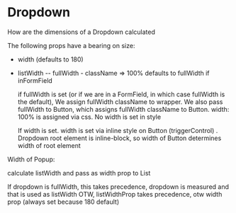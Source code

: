 
<Meta title="Lab/Dropdown/Doc" component={Dropdown} />

# Dropdown

How are the dimensions of a Dropdown calculated

The following props have a bearing on size:

- width (defaults to 180)
- listWidth
  -- fullWidth - className => 100%
  defaults to fullWidth if inFormField

  if fullWidth is set (or if we are in a FormField, in which case fullWidth is the default), We assign fullWidth className to wrapper. We also pass fullWidth to Button, which assigns fullWidth className to Button. width: 100% is assigned via css. No width is set in style

  If width is set. width is set via inline style on Button (triggerControl) . Dropdown root element is inline-block, so width of Button determines width of root element

Width of Popup:

calculate listWidth and pass as width prop to List

If dropdown is fullWidth, this takes precedence, dropdown is measured and that is used as listWidth
OTW, listWidthProp takes precedence, otw width prop (always set because 180 default)

